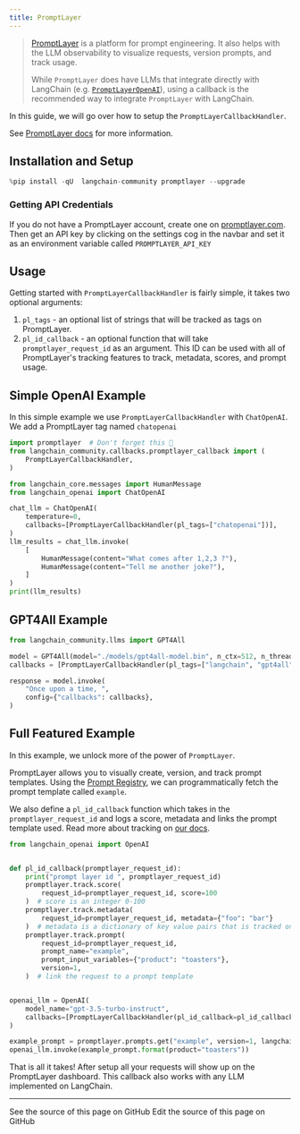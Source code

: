 ```yaml
---
title: PromptLayer
---
```


>[PromptLayer](https://docs.promptlayer.com/introduction) is a platform for prompt engineering. It also helps with the LLM observability to visualize requests, version prompts, and track usage.
>
>While `PromptLayer` does have LLMs that integrate directly with LangChain (e.g. [`PromptLayerOpenAI`](/oss/python/integrations/llms/promptlayer_openai)), using a callback is the recommended way to integrate `PromptLayer` with LangChain.

In this guide, we will go over how to setup the `PromptLayerCallbackHandler`.

See [PromptLayer docs](https://docs.promptlayer.com/languages/langchain) for more information.

## Installation and Setup

```python
%pip install -qU  langchain-community promptlayer --upgrade
```

### Getting API Credentials

If you do not have a PromptLayer account, create one on [promptlayer.com](https://www.promptlayer.com). Then get an API key by clicking on the settings cog in the navbar and
set it as an environment variable called `PROMPTLAYER_API_KEY`

## Usage

Getting started with `PromptLayerCallbackHandler` is fairly simple, it takes two optional arguments:

1. `pl_tags` - an optional list of strings that will be tracked as tags on PromptLayer.
2. `pl_id_callback` - an optional function that will take `promptlayer_request_id` as an argument. This ID can be used with all of PromptLayer's tracking features to track, metadata, scores, and prompt usage.

## Simple OpenAI Example

In this simple example we use `PromptLayerCallbackHandler` with `ChatOpenAI`. We add a PromptLayer tag named `chatopenai`

```python
import promptlayer  # Don't forget this 🍰
from langchain_community.callbacks.promptlayer_callback import (
    PromptLayerCallbackHandler,
)
```

```python
from langchain_core.messages import HumanMessage
from langchain_openai import ChatOpenAI

chat_llm = ChatOpenAI(
    temperature=0,
    callbacks=[PromptLayerCallbackHandler(pl_tags=["chatopenai"])],
)
llm_results = chat_llm.invoke(
    [
        HumanMessage(content="What comes after 1,2,3 ?"),
        HumanMessage(content="Tell me another joke?"),
    ]
)
print(llm_results)
```

## GPT4All Example

```python
from langchain_community.llms import GPT4All

model = GPT4All(model="./models/gpt4all-model.bin", n_ctx=512, n_threads=8)
callbacks = [PromptLayerCallbackHandler(pl_tags=["langchain", "gpt4all"])]

response = model.invoke(
    "Once upon a time, ",
    config={"callbacks": callbacks},
)
```

## Full Featured Example

In this example, we unlock more of the power of `PromptLayer`.

PromptLayer allows you to visually create, version, and track prompt templates. Using the [Prompt Registry](https://docs.promptlayer.com/features/prompt-registry), we can programmatically fetch the prompt template called `example`.

We also define a `pl_id_callback` function which takes in the `promptlayer_request_id` and logs a score, metadata and links the prompt template used. Read more about tracking on [our docs](https://docs.promptlayer.com/features/prompt-history/request-id).

```python
from langchain_openai import OpenAI


def pl_id_callback(promptlayer_request_id):
    print("prompt layer id ", promptlayer_request_id)
    promptlayer.track.score(
        request_id=promptlayer_request_id, score=100
    )  # score is an integer 0-100
    promptlayer.track.metadata(
        request_id=promptlayer_request_id, metadata={"foo": "bar"}
    )  # metadata is a dictionary of key value pairs that is tracked on PromptLayer
    promptlayer.track.prompt(
        request_id=promptlayer_request_id,
        prompt_name="example",
        prompt_input_variables={"product": "toasters"},
        version=1,
    )  # link the request to a prompt template


openai_llm = OpenAI(
    model_name="gpt-3.5-turbo-instruct",
    callbacks=[PromptLayerCallbackHandler(pl_id_callback=pl_id_callback)],
)

example_prompt = promptlayer.prompts.get("example", version=1, langchain=True)
openai_llm.invoke(example_prompt.format(product="toasters"))
```

That is all it takes! After setup all your requests will show up on the PromptLayer dashboard.
This callback also works with any LLM implemented on LangChain.

---

<CardGroup cols={2}>
  <Card title="View Source" icon="eye" href="https://github.com/langchain-ai/docs/blob/main/src/oss/python/integrations/callbacks/promptlayer.mdx">
    See the source of this page on GitHub
  </Card>
  <Card title="Edit Source" icon="pen-to-square" href="https://github.com/langchain-ai/docs/edit/main/src/oss/python/integrations/callbacks/promptlayer.mdx">
    Edit the source of this page on GitHub
  </Card>
</CardGroup>
